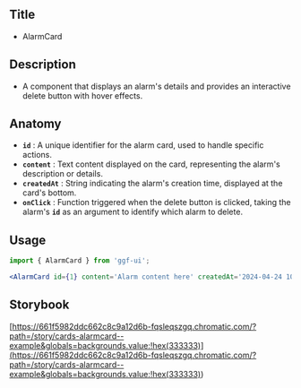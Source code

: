 ## Title

- AlarmCard

## Description

- A component that displays an alarm's details and provides an interactive delete button with hover effects.

## Anatomy

- **`id`** : A unique identifier for the alarm card, used to handle specific actions.
- **`content`** : Text content displayed on the card, representing the alarm's description or details.
- **`createdAt`** : String indicating the alarm's creation time, displayed at the card's bottom.
- **`onClick`** : Function triggered when the delete button is clicked, taking the alarm's **`id`** as an argument to identify which alarm to delete.

## Usage

```jsx
import { AlarmCard } from 'ggf-ui';
```

```jsx
<AlarmCard id={1} content='Alarm content here' createdAt='2024-04-24 10:00 AM' onClick={onClick} />
```

## Storybook

[https://661f5982ddc662c8c9a12d6b-fqsleqszgq.chromatic.com/?path=/story/cards-alarmcard--example&globals=backgrounds.value:!hex(333333)](<https://661f5982ddc662c8c9a12d6b-fqsleqszgq.chromatic.com/?path=/story/cards-alarmcard--example&globals=backgrounds.value:!hex(333333)>)
